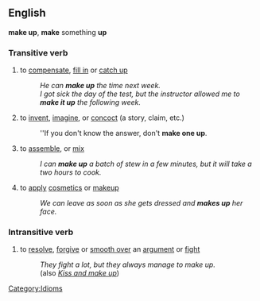 ==English==
'''make up''', '''make''' something '''up'''
===Transitive verb===
#to [[compensate]], [[fill in]] or [[catch up]]
#:''He can '''make up''' the time next week.''
#:''I got sick the day of the test, but the instructor allowed me to '''make it up''' the following week.''
#to [[invent]], [[imagine]], or [[concoct]] (a story, claim, etc.)
#:''If you don't know the answer, don't '''make one up'''.
#to [[assemble]], or [[mix]]
#:''I can '''make up''' a batch of stew in a few minutes, but it will take a two hours to cook.''
#to [[apply]] [[cosmetics]] or [[makeup]]
#:''We can leave as soon as she gets dressed and '''makes up''' her face.''
===Intransitive verb===
#to [[resolve]], [[forgive]] or [[smooth over]] an [[argument]] or [[fight]]
#:''They fight a lot, but they always manage to make up.''
#:(also ''[[Kiss and make up]]'')

[[Category:Idioms]]